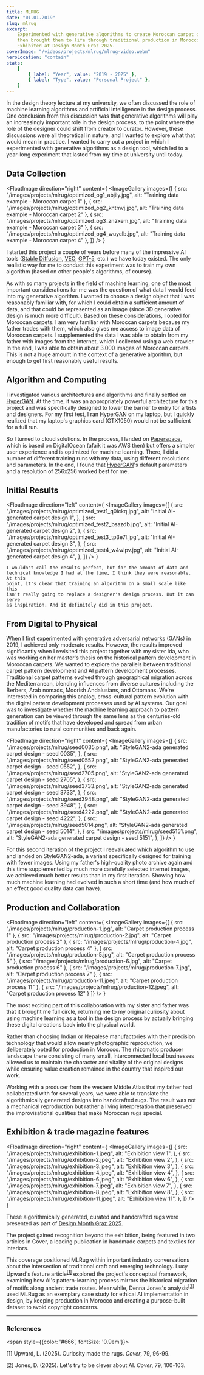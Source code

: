```yaml
---
title: MLRUG
date: "01.01.2019"
slug: mlrug
excerpt:
    Experimented with generative algorithms to create Moroccan carpet designs,
    then brought them to life through traditional production in Morocco.
    Exhibited at Design Month Graz 2025.
coverImage: "/videos/projects/mlrug/mlrug-video.webm"
heroLocation: "contain"
stats:
    [
        { label: "Year", value: "2019 - 2025" },
        { label: "Type", value: "Personal Project" },
    ]
---
```


In the design theory lecture at my university, we often discussed the role of
machine learning algorithms and artificial intelligence in the design process.
One conclusion from this discussion was that generative algorithms will play an
increasingly important role in the design process, to the point where the role
of the designer could shift from creator to curator. However, these discussions
were all theoretical in nature, and I wanted to explore what that would mean in
practice. I wanted to carry out a project in which I experimented with
generative algorithms as a design tool, which led to a year-long experiment that
lasted from my time at university until today.

## Data Collection

<FloatImage
    direction="right"
    content={
        <ImageGallery 
            images={[
                { src: "/images/projects/mlrug/optimized_og1_abjily.jpg", alt: "Training data example - Moroccan carpet 1" },
                { src: "/images/projects/mlrug/optimized_og2_kntmvj.jpg", alt: "Training data example - Moroccan carpet 2" },
                { src: "/images/projects/mlrug/optimized_og3_zn2xem.jpg", alt: "Training data example - Moroccan carpet 3" },
                { src: "/images/projects/mlrug/optimized_og4_wuyclb.jpg", alt: "Training data example - Moroccan carpet 4" },
               ]}
        />
    }
>

I started this project a couple of years before many of the impressive AI tools
([Stable Diffusion](https://github.com/Stability-AI/stablediffusion),
[VEO](https://deepmind.google/models/veo/),
[GPT-5](https://openai.com/de-DE/index/introducing-gpt-5/), etc.) we have today
existed. The only realistic way for me to conduct this experiment was to train
my own algorithm (based on other people's algorithms, of course).

As with so many projects in the field of machine learning, one of the most
important considerations for me was the question of what data I would feed into
my generative algorithm. I wanted to choose a design object that I was
reasonably familiar with, for which I could obtain a sufficient amount of data,
and that could be represented as an image (since 3D generative design is much
more difficult). Based on these considerations, I opted for Moroccan carpets. I
am very familiar with Moroccan carpets because my father trades with them, which
also gives me access to image data of Moroccan carpets. I supplemented the data
I was able to obtain from my father with images from the internet, which I
collected using a web crawler. In the end, I was able to obtain about 3.000
images of Moroccan carpets. This is not a huge amount in the context of a
generative algorithm, but enough to get first reasonably useful results.

</FloatImage>

## Algorithm and Computing

I investigated various architectures and algorithms and finally settled on
[HyperGAN](https://github.com/HyperGAN/HyperGAN). At the time, it was an
appropriately powerful architecture for this project and was specifically
designed to lower the barrier to entry for artists and designers. For my first
test, I ran [HyperGAN](https://github.com/HyperGAN/HyperGAN) on my laptop, but I
quickly realized that my laptop's graphics card (GTX1050) would not be
sufficient for a full run.

So I turned to cloud solutions. In the process, I landed on
[Paperspace](https://www.paperspace.com/), which is based on DigitalOcean (afaik
it was AWS then) but offers a simpler user experience and is optimized for
machine learning. There, I did a number of different training runs with my data,
using different resolutions and parameters. In the end, I found that
[HyperGAN](https://github.com/HyperGAN/HyperGAN)'s default parameters and a
resolution of 256x256 worked best for me.

## Initial Results

<FloatImage
    direction="left"
    content={
        <ImageGallery
            images={[
                {
                    src: "/images/projects/mlrug/optimized_test1_q0ickq.jpg",
                    alt: "Initial AI-generated carpet design 1",
                },
                {
                    src: "/images/projects/mlrug/optimized_test2_bsazdb.jpg",
                    alt: "Initial AI-generated carpet design 2",
                },
                {
                    src: "/images/projects/mlrug/optimized_test3_tp3e7l.jpg",
                    alt: "Initial AI-generated carpet design 3",
                },
                {
                    src: "/images/projects/mlrug/optimized_test4_w4wlpv.jpg",
                    alt: "Initial AI-generated carpet design 4",
                },
            ]}
        />
    }
>
    I wouldn't call the results perfect, but for the amount of data and
    technical knowledge I had at the time, I think they were reasonable. At this
    point, it's clear that training an algorithm on a small scale like this
    isn't really going to replace a designer's design process. But it can serve
    as inspiration. And it definitely did in this project.
</FloatImage>

## From Digital to Physical

When I first experimented with generative adversarial networks (GANs) in 2019, I
achieved only moderate results. However, the results improved significantly when
I revisited this project together with my sister Ida, who was working on her
master's thesis on the historical pattern development in Moroccan carpets. We
wanted to explore the parallels between traditional carpet pattern development
and AI pattern development processes. Traditional carpet patterns evolved
through geographical migration across the Mediterranean, blending influences
from diverse cultures including the Berbers, Arab nomads, Moorish Andalusians,
and Ottomans. We're interested in comparing this analog, cross-cultural pattern
evolution with the digital pattern development processes used by AI systems. Our
goal was to investigate whether the machine learning approach to pattern
generation can be viewed through the same lens as the centuries-old tradition of
motifs that have developed and spread from urban manufactories to rural
communities and back again.

<FloatImage
    direction="right"
    content={
        <ImageGallery
            images={[
                {
                    src: "/images/projects/mlrug/seed0035.png",
                    alt: "StyleGAN2-ada generated carpet design - seed 0035",
                },
                {
                    src: "/images/projects/mlrug/seed0552.png",
                    alt: "StyleGAN2-ada generated carpet design - seed 0552",
                },
                {
                    src: "/images/projects/mlrug/seed2705.png",
                    alt: "StyleGAN2-ada generated carpet design - seed 2705",
                },
                {
                    src: "/images/projects/mlrug/seed3733.png",
                    alt: "StyleGAN2-ada generated carpet design - seed 3733",
                },
                {
                    src: "/images/projects/mlrug/seed3948.png",
                    alt: "StyleGAN2-ada generated carpet design - seed 3948",
                },
                {
                    src: "/images/projects/mlrug/seed4222.png",
                    alt: "StyleGAN2-ada generated carpet design - seed 4222",
                },
                {
                    src: "/images/projects/mlrug/seed5014.png",
                    alt: "StyleGAN2-ada generated carpet design - seed 5014",
                },
                {
                    src: "/images/projects/mlrug/seed5151.png",
                    alt: "StyleGAN2-ada generated carpet design - seed 5151",
                },
            ]}
        />
    }
>

For this second iteration of the project I reevaluated which algorithm to use
and landed on StyleGAN2-ada, a variant specifically designed for training with
fewer images. Using my father's high-quality photo archive again and this time
supplemented by much more carefully selected internet images, we achieved much
better results than in my first iteration. Showing how much machine learning had
evolved in such a short time (and how much of an effect good quality data can
have).

</FloatImage>

## Production and Collaboration

<FloatImage
    direction="left"
    content={
        <ImageGallery 
            images={[
                { src: "/images/projects/mlrug/production-1.jpg", alt: "Carpet production process 1" },
                { src: "/images/projects/mlrug/production-2.jpg", alt: "Carpet production process 2" },
                { src: "/images/projects/mlrug/production-4.jpg", alt: "Carpet production process 4" },
                { src: "/images/projects/mlrug/production-5.jpg", alt: "Carpet production process 5" },
                { src: "/images/projects/mlrug/production-6.jpg", alt: "Carpet production process 6" },
                { src: "/images/projects/mlrug/production-7.jpg", alt: "Carpet production process 7" },
                { src: "/images/projects/mlrug/production-11.jpeg", alt: "Carpet production process 11" },
                { src: "/images/projects/mlrug/production-12.jpeg", alt: "Carpet production process 12" }
            ]}
        />
    }
>

The most exciting part of this collaboration with my sister and father was that
it brought me full circle, returning me to my original curiosity about using
machine learning as a tool in the design process by actually bringing these
digital creations back into the physical world.

Rather than choosing Indian or Nepalese manufactories with their precision
technology that would allow nearly photographic reproduction, we deliberately
opted for production in Morocco. The rhizomatic producer landscape there
consisting of many small, interconnected local businesses allowed us to maintain
the character and vitality of the original designs while ensuring value creation
remained in the country that inspired our work.

Working with a producer from the western Middle Atlas that my father had
collaborated with for several years, we were able to translate the
algorithmically generated designs into handcrafted rugs. The result was not a
mechanical reproduction but rather a living interpretation that preserved the
improvisational qualities that make Moroccan rugs special.

</FloatImage>

## Exhibition & trade magazine features

<FloatImage
    direction="right"
    content={
        <ImageGallery
            images={[
                {
                    src: "/images/projects/mlrug/exhibition-1.jpeg",
                    alt: "Exhibition view 1",
                },
                {
                    src: "/images/projects/mlrug/exhibition-2.jpeg",
                    alt: "Exhibition view 2",
                },
                {
                    src: "/images/projects/mlrug/exhibition-3.jpeg",
                    alt: "Exhibition view 3",
                },
                {
                    src: "/images/projects/mlrug/exhibition-4.jpeg",
                    alt: "Exhibition view 4",
                },
                {
                    src: "/images/projects/mlrug/exhibition-6.jpeg",
                    alt: "Exhibition view 6",
                },
                {
                    src: "/images/projects/mlrug/exhibition-7.jpeg",
                    alt: "Exhibition view 7",
                },
                {
                    src: "/images/projects/mlrug/exhibition-8.jpeg",
                    alt: "Exhibition view 8",
                },
                {
                    src: "/images/projects/mlrug/exhibition-11.jpeg",
                    alt: "Exhibition view 11",
                },
            ]}
        />
    }
>

These algorithmically generated, curated and handcrafted rugs were presented as
part of [Design Month Graz 2025](https://www.designmonat.at/en/event/mlrug/).

The project gained recognition beyond the exhibition, being featured in two
articles in Cover, a leading publication in handmade carpets and textiles for
interiors.

This coverage positioned MLRug within important industry conversations about the
intersection of traditional craft and emerging technology. Lucy Upward's feature
article<sup><a href="#ref1">[1]</a></sup> explored the project's conceptual
framework, examining how AI's pattern-learning process mirrors the historical
migration of motifs along ancient trade routes. Meanwhile, Denna Jones's
analysis<sup><a href="#ref2">[2]</a></sup> used MLRug as an exemplary case study
for ethical AI implementation in design, by keeping production in Morocco and
creating a purpose-built dataset to avoid copyright concerns.

</FloatImage>

---

### References

<span style={{color: '#666', fontSize: '0.9em'}}>

<span id="ref1">[1]</span> Upward, L. (2025). Curiosity made the rugs. *Cover*,
79, 96-99.

<span id="ref2">[2]</span> Jones, D. (2025). Let's try to be clever about AI.
*Cover*, 79, 100-103.

</span>
